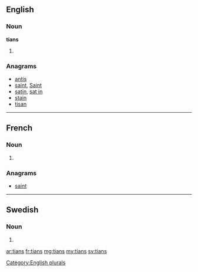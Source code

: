 ==English==

===Noun===
'''tians'''

# {{plural of|tian}}

===Anagrams===
* [[antis#English|antis]]
* [[saint#English|saint]], [[Saint#English|Saint]]
* [[satin#English|satin]], [[sat in#English|sat in]]
* [[stain#English|stain]]
* [[tisan#English|tisan]]

[[Category:English plurals]]

----

==French==

===Noun===
{{head|fr|plural}} {{m|p}}

# {{plural of|tian|lang=fr}}

===Anagrams===
* [[saint#French|saint]]

----

==Swedish==

===Noun===
{{head|sv|noun form}}

# {{sv-noun-form-def-gen|tia}}

[[ar:tians]]
[[fr:tians]]
[[mg:tians]]
[[my:tians]]
[[sv:tians]]